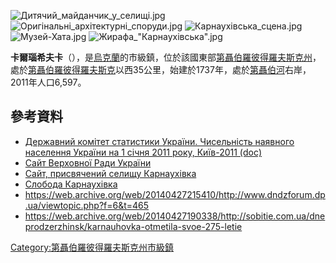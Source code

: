 {{No footnotes|time=2015-09-16T13:07:43+00:00}}
[[Image:Дитячий_майданчик_у_селищі.jpg|right]]
[[Image:Оригінальні_архітектурні_споруди.jpg|right]]
[[Image:Карнаухівська_сцена.jpg|right]]
[[Image:Музей-Хата.jpg|right]]
[[Image:Жирафа_"Карнаухівська".jpg|right]]

{{coord|48|28|4|N|34|44|6|E|display=title}}

'''卡爾瑙希夫卡'''（{{lang-uk|Карнаухівка}}），是[[烏克蘭|烏克蘭]]的市級鎮，位於該國東部[[第聶伯羅彼得羅夫斯克州|第聶伯羅彼得羅夫斯克州]]，處於[[第聶伯羅彼得羅夫斯克|第聶伯羅彼得羅夫斯克]]以西35公里，始建於1737年，處於[[第聶伯河|第聶伯河]]右岸，2011年人口6,597。

==參考資料==
*[https://web.archive.org/web/20121010205321/http://stat6.stat.lviv.ua/PXWEB2007/ukr/publ/2011/chnas.zip Державний комітет статистики України. Чисельність наявного населення України на 1 січня 2011 року, Київ-2011 (doc)]
* [https://web.archive.org/web/20071223190549/http://portal.rada.gov.ua/ Сайт Верховної Ради України]
* [http://karnauhivka.comule.com/main.php Сайт, присвячений селищу Карнаухівка]{{Wayback|url=http://karnauhivka.comule.com/main.php |date=20160304211658 }}
* [https://web.archive.org/web/20160305112709/http://www.libr.dp.ua/Region/Book/133_288/190_207.doc Слобода Карнаухівка]
* https://web.archive.org/web/20140427215410/http://www.dndzforum.dp.ua/viewtopic.php?f=6&t=465
* https://web.archive.org/web/20140427190338/http://sobitie.com.ua/dneprodzerzhinsk/karnauhovka-otmetila-svoe-275-letie

{{DEFAULTSORT:Карнаухівка}}
[[Category:第聶伯羅彼得羅夫斯克州市級鎮|Category:第聶伯羅彼得羅夫斯克州市級鎮]]


{{Dnipropetrovsk-geo-stub}}